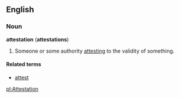 ==English==

===Noun===
'''attestation''' ('''attestations''')
#Someone or some authority [[attest]]ing to the validity of something.

====Related terms====
*[[attest]]

[[pl:Attestation]]

{{Move to Wiktionary}}